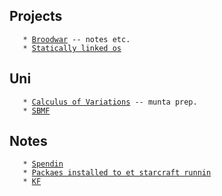 == Projects ==
	* [[Broodwar]] -- notes etc.
	* [[Statically linked os]]

== Uni ==
	* [[Calculus of Variations]] -- munta prep.
	* [[SBMF]]

== Notes ==
	* [[Spendin]]
	* [[Packaes installed to et starcraft runnin]]
	* [[KF]]
